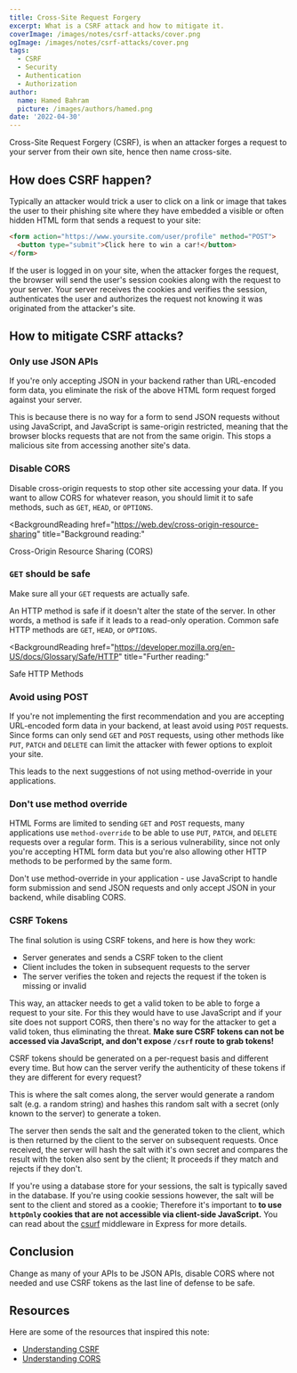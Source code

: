 ---
title: Cross-Site Request Forgery
excerpt: What is a CSRF attack and how to mitigate it.
coverImage: /images/notes/csrf-attacks/cover.png
ogImage: /images/notes/csrf-attacks/cover.png
tags:
  - CSRF
  - Security
  - Authentication
  - Authorization
author:
  name: Hamed Bahram
  picture: /images/authors/hamed.png
date: '2022-04-30'
---

Cross-Site Request Forgery (CSRF), is when an attacker forges a request to
your server from their own site, hence then name cross-site.

## How does CSRF happen?

Typically an attacker would trick a user to click on a link or image that
takes the user to their phishing site where they have embedded a visible or
often hidden HTML form that sends a request to your site:

```html title="attacker.com"
<form action="https://www.yoursite.com/user/profile" method="POST">
  <button type="submit">Click here to win a car!</button>
</form>
```

If the user is logged in on your site, when the attacker forges the
request, the browser will send the user's session cookies along with the
request to your server. Your server receives the cookies and verifies the
session, authenticates the user and authorizes the request not knowing it
was originated from the attacker's site.

## How to mitigate CSRF attacks?

### Only use JSON APIs

If you're only accepting JSON in your backend rather than URL-encoded form
data, you eliminate the risk of the above HTML form request forged against
your server.

This is because there is no way for a form to send JSON requests without
using JavaScript, and JavaScript is same-origin restricted, meaning that
the browser blocks requests that are not from the same origin. This stops a
malicious site from accessing another site's data.

### Disable CORS

Disable cross-origin requests to stop other site accessing your data. If
you want to allow CORS for whatever reason, you should limit it to safe
methods, such as `GET`, `HEAD`, or `OPTIONS`.

<BackgroundReading
  href="https://web.dev/cross-origin-resource-sharing"
  title="Background reading:"
>
  Cross-Origin Resource Sharing (CORS)
</BackgroundReading>

### `GET` should be safe

Make sure all your `GET` requests are actually safe.

An HTTP method is safe if it doesn't alter the state of the server. In
other words, a method is safe if it leads to a read-only operation. Common
safe HTTP methods are `GET`, `HEAD`, or `OPTIONS`.

<BackgroundReading
  href="https://developer.mozilla.org/en-US/docs/Glossary/Safe/HTTP"
  title="Further reading:"
>
  Safe HTTP Methods
</BackgroundReading>

### Avoid using POST

If you're not implementing the first recommendation and you are accepting
URL-encoded form data in your backend, at least avoid using `POST`
requests. Since forms can only send `GET` and `POST` requests, using other
methods like `PUT`, `PATCH` and `DELETE` can limit the attacker with fewer
options to exploit your site.

This leads to the next suggestions of not using method-override in your
applications.

### Don't use method override

HTML Forms are limited to sending `GET` and `POST` requests, many
applications use `method-override` to be able to use `PUT`, `PATCH`, and
`DELETE` requests over a regular form. This is a serious vulnerability,
since not only you're accepting HTML form data but you're also allowing
other HTTP methods to be performed by the same form.

Don't use method-override in your application - use JavaScript to handle
form submission and send JSON requests and only accept JSON in your
backend, while disabling CORS.

### CSRF Tokens

The final solution is using CSRF tokens, and here is how they work:

- Server generates and sends a CSRF token to the client
- Client includes the token in subsequent requests to the server
- The server verifies the token and rejects the request if the token is
  missing or invalid

This way, an attacker needs to get a valid token to be able to forge a
request to your site. For this they would have to use JavaScript and if
your site does not support CORS, then there's no way for the attacker to
get a valid token, thus eliminating the threat. **Make sure CSRF tokens can
not be accessed via JavaScript, and don't expose `/csrf` route to grab
tokens!**

CSRF tokens should be generated on a per-request basis and different every
time. But how can the server verify the authenticity of these tokens if
they are different for every request?

This is where the salt comes along, the server would generate a random salt
(e.g. a random string) and hashes this random salt with a secret (only
known to the server) to generate a token.

The server then sends the salt and the generated token to the client, which
is then returned by the client to the server on subsequent requests. Once
received, the server will hash the salt with it's own secret and compares
the result with the token also sent by the client; It proceeds if they
match and rejects if they don't.

If you're using a database store for your sessions, the salt is typically
saved in the database. If you're using cookie sessions however, the salt
will be sent to the client and stored as a cookie; Therefore it's important
to **to use `httpOnly` cookies that are not accessible via client-side
JavaScript.** You can read about the
[csurf](http://expressjs.com/en/resources/middleware/csurf.html) middleware
in Express for more details.

## Conclusion

Change as many of your APIs to be JSON APIs, disable CORS where not needed
and use CSRF tokens as the last line of defense to be safe.

## Resources

Here are some of the resources that inspired this note:

- [Understanding CSRF](https://github.com/pillarjs/understanding-csrf)
- [Understanding CORS](https://web.dev/cross-origin-resource-sharing/)
